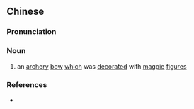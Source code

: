 {{also|鹊画弓}}
==Chinese==
{{zh-forms|s=鹊画弓|type=21}}

===Pronunciation===
{{zh-pron
|m=quèhuàgōng
|cat=n
}}

===Noun===
{{zh-noun}}

# {{lb|zh|archaic}} an [[archery]] [[bow]] [[which]] was [[decorated]] with [[magpie]] [[figure]]s

===References===
* {{cite-book
|last=
|first=
|authorlink=
|coauthors=
|year=2007
|title=[[w:Hanyu Da Cidian|Hanyu Da Cidian 3.0]]
|language=Mandarin
|publisher=[[w:Commercial Press|Commercial Press]]
|location=[[Hong Kong]]
|isbn=9789620702778
}}